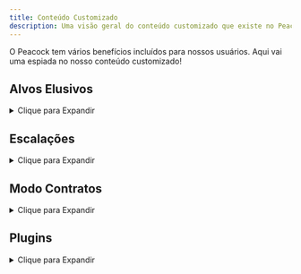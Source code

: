 ```yaml
---
title: Conteúdo Customizado
description: Uma visão geral do conteúdo customizado que existe no Peacock.
---
```


O Peacock tem vários benefícios incluídos para nossos usuários. Aqui vai uma espiada no nosso conteúdo customizado!

<div class="make_h2_smaller">

## Alvos Elusivos

<details>

<summary>Clique para Expandir</summary>


Dentro do Peacock, você pode jogar Alvos Elusivos sem nenhum tempo limite ao reiniciar (ao contrário do Arcade de Alvos Elusivos), e sem nenhum tempo limite.
  * **Como Jogar**: Depois de iniciar o Peacock, vá para ```Career``` -> ```Elusive Targets``` dentro do jogo.
  
</details>

## Escalações

<details>
<summary>Clique para Expandir</summary>
* **Escalações Peacock Customizadas**
  * Peacock suporta escalações customizadas (feitas com entrada do usuário). Essas escalações estão disponíveis em jogo por predefinição. Você pode ver algumas das escalações customizadas listadas nos [Roadmaps](https://thepeacockproject.org/wiki/roadmaps) também.




* **Escalações dos Servidores Oficiais**
  * Peacock também suporta algumas escalações dos servidores oficiais, embora não todas foram portadas. Essas escalações estão disponíveis em jogo por predefinição.
* **Escalações Legacy**
  * Peacock suporta escalações do Hitman 2016 que não foram portadas para o Hitman 2 ou 3 (escalações 'legado').
  * Para instalar escalações legacy, pesquise ```legacy in: plugin-releases``` no servidor Discord do Peacock. Faça o download de ```LegacyEscalationsPlugin.js```, e instale na pasta principal do Peacock (```...Peacock-vx.x.x/Peacock-vx.x.x```).
* **Como Jogar Escalações**: Vá para o menu ```Destinations```, e escolha um mapa em jogo para acessar as escalações.

</details>


## Modo Contratos
<details>
<summary>Clique para Expandir</summary>

Peacock suporta ambos contratos de servidores oficiais e contratos customizados Peacock.
  
* **Contratos em Destaque**
  * Aqui estão incluídos todos os contratos em destaque dos servidores oficiais, assim como alguns contratos customizados criados pela equipe de desenvolvimento do Peacock. Você pode ver alguns desses contratos customizados [aqui](https://thepeacockproject.org/wiki/roadmaps).
  * Como Jogar: Vá para o menu ```Game Modes``` -> ```Contracts``` -> ```Featured``` em jogo
* **Criados Pelo Usuário, Contratos dos Servidores Oficiais**
  * Como baixar: Vá para o menu ```Game Modes``` -> ```Contracts``` -> ```Contract Lookup``` em jogo. Entre o ID do contrato do servidor oficial (nota: apenas contratos da Steam ou Epic são suportados). O contrato será depois disso baixado em ```...Peacock-vx.x.x/Peacock-vx.x.x/Contracts/```.
  * Como Jogar: Vá para ```Game Modes``` -> ```Contracts``` -> ```My Contracts``` para jogar.
* **Criados Pelo Usuário, Contratos Peacock** 
  * Como Baixar: Baixe os contratos em arquivo ```.ocre``` do canal ```share-contracts``` no servidor Discord do Peacock. Coloque esse arquivo ```.ocre``` na sua pasta ```...Peacock-vx.x.x/Peacock-vx.x.x/Contracts```. 
  * Como Criar o Seu Próprio: Se você criou um contrato em jogo no servidor Peacock, seu contrato será salvo como um arquivo ```.ocre``` na pasta ```...Peacock-vx.x.x/Peacock-vx.x.x/Contracts```. Tenha a certeza de compartilhar seu arquivo ```.ocre``` no canal ```share-contracts``` do servidor Discord do Peacock se quiser que outros joguem seu contrato customizado Peacock.
  * Como Jogar: Vá para ```Game Modes``` -> ```Contracts``` -> ```My Contracts``` para jogar.

</details>


## Plugins
<details>
<summary>Clique para Expandir</summary>

Além do plugin de Escalações Legacy (Legado), que foi descrito anteriormente na seção de Escalações, o Peacock suporta uma vasta gama de mods do servidor (plugins). Esses incluem, mas não estão limitados a:
* Modo Mate Todo Mundo
  * Todos os NPCs reais são marcados como alvos, e você pode ter avaliação Assassino Silencioso depois de ter matado a todos.
  * Nota: Bem bugado em mapas com 200+ alvos, armas podem falhar aleatoriamente. Você pode precisar matar usando métodos corpo a corpo.
* Os Seis de Sarajevo
  * Missões Bônus de outra forma disponíveis apenas na versão PlayStation de Hitman 2016.
  * Instruções de Instalação: https://rentry.org/H3_TS6
* Plugins para adicionar armas não utilizadas ao jogo
* Plugins para modificar armas existentes e disfarces.
* **Como Instalar Plugins**: Geralmente, para baixar plugins, vá para ```#plugin-releases``` no servidor Discord do Peacock e faça o download de um plugin em que tenha interesse. Então, mova para a pasta principal de instalação do Peacock (```...Peacock-vx.x.x/Peacock-vx.x.x```). Tenha certeza de verificar por quaisquer outras instruções no canal ```#plugin-releases``` por um certo plugin, já que certos plugins poder necessitar de mais passos de instalação ou são incompatíveis com versões mais recentes do Peacock.

**Nota: Plugins são apenas uma pequena porção da comunidade Hitman de mods. Muitos mods Hitman são de responsabilidade do usuário e fora do alcance do Peacock.** Mods de responsabilidade do usuário são agregados aqui: https://www.nexusmods.com/hitman3

</details>

</div>